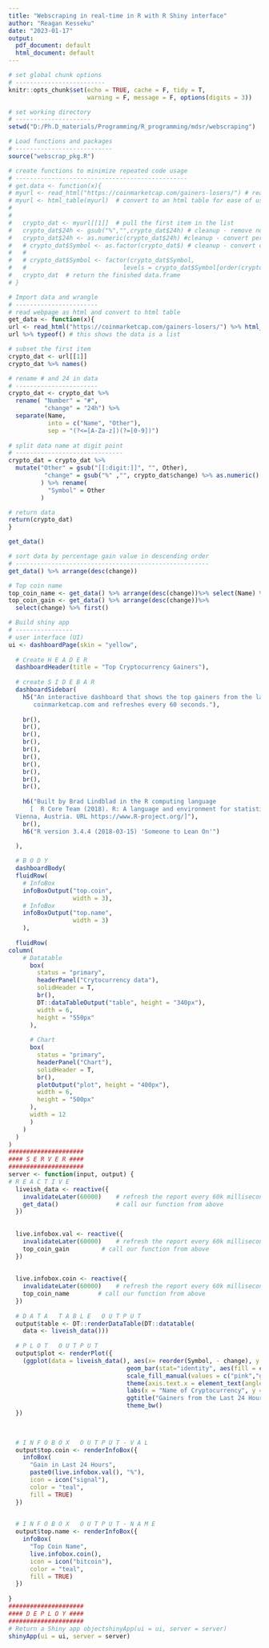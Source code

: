 ```yaml
---
title: "Webscraping in real-time in R with R Shiny interface"
author: "Reagan Kesseku"
date: "2023-01-17"
output:
  pdf_document: default
  html_document: default
---
```


```r
# set global chunk options
# -------------------------
knitr::opts_chunk$set(echo = TRUE, cache = F, tidy = T,
                      warning = F, message = F, options(digits = 3))
```

```r
# set working directory
# ---------------------
setwd("D:/Ph.D_materials/Programming/R_programming/mdsr/webscraping")

# Load functions and packages
# ---------------------------
source("webscrap_pkg.R")
```

```r
# create functions to minimize repeated code usage
# ------------------------------------------------
# get.data <- function(x){
# myurl <- read_html("https://coinmarketcap.com/gainers-losers/") # read our webpage as html
# myurl <- html_table(myurl)  # convert to an html table for ease of use
#   
# 
#   crypto_dat <- myurl[[1]]  # pull the first item in the list
#   crypto_dat$24h <- gsub("%","",crypto_dat$24h) # cleanup - remove non-characters
#   crypto_dat$24h <- as.numeric(crypto_dat$24h) #cleanup - convert percentages column to numeric so we can sort
#   # crypto_dat$Symbol <- as.factor(crypto_dat$) # cleanup - convert coin symbol to factor
#   # 
#   # crypto_dat$Symbol <- factor(crypto_dat$Symbol,
#   #                           levels = crypto_dat$Symbol[order(crypto_dat$'% 1h')])  # sort by gain value
#   crypto_dat  # return the finished data.frame
# }
```



```r
# Import data and wrangle  
# -----------------------
# read webpage as html and convert to html table
get_data <- function(x){
url <- read_html("https://coinmarketcap.com/gainers-losers/") %>% html_table()
url %>% typeof() # this shows the data is a list

# subset the first item
crypto_dat <- url[[1]]
crypto_dat %>% names()

# rename # and 24 in data
# -----------------------
crypto_dat <- crypto_dat %>% 
  rename( "Number" = "#", 
          "change" = "24h") %>% 
  separate(Name, 
           into = c("Name", "Other"), 
           sep = "(?<=[A-Za-z])(?=[0-9])")
    
# split data name at digit point
# ------------------------------
crypto_dat = crypto_dat %>%
  mutate("Other" = gsub("[[:digit:]]", "", Other),
          "change" = gsub("%" ,"", crypto_dat$change) %>% as.numeric()
         ) %>% rename(
           "Symbol" = Other
         )

# return data
return(crypto_dat) 
}

get_data()
```


```r
# sort data by percentage gain value in descending order
# ------------------------------------------------------
get_data() %>% arrange(desc(change))
```


```r
# Top coin name
top_coin_name <- get_data() %>% arrange(desc(change))%>% select(Name) %>% first()
top_coin_gain <- get_data() %>% arrange(desc(change))%>% 
  select(change) %>% first()  
```


```r
# Build shiny app
# ----------------
# user interface (UI)
ui <- dashboardPage(skin = "yellow", 
  
  # Create H E A D E R
  dashboardHeader(title = "Top Cryptocurrency Gainers"),
  
  # create S I D E B A R
  dashboardSidebar(
    h5("An interactive dashboard that shows the top gainers from the last 24hours from
       coinmarketcap.com and refreshes every 60 seconds."),
    
    br(),
    br(),
    br(),
    br(),
    br(),
    br(),
    br(),
    br(),
    br(),
    br(),
    
    h6("Built by Brad Lindblad in the R computing language 
      [  R Core Team (2018). R: A language and environment for statistical computing. R Foundation for Statistical Computing,
  Vienna, Austria. URL https://www.R-project.org/]"),
    br(),
    h6("R version 3.4.4 (2018-03-15) 'Someone to Lean On'")

  ),
  
  # B O D Y
  dashboardBody(
  fluidRow(
    # InfoBox
    infoBoxOutput("top.coin",
                  width = 3),
    # InfoBox
    infoBoxOutput("top.name",
                  width = 3)
    ),
  
  fluidRow(
column(
    # Datatable
      box(
        status = "primary",
        headerPanel("Crytocurrency data"),
        solidHeader = T,
        br(),
        DT::dataTableOutput("table", height = "340px"),
        width = 6,
        height = "550px"
      ),
      
      # Chart
      box(
        status = "primary",
        headerPanel("Chart"),
        solidHeader = T,
        br(),
        plotOutput("plot", height = "400px"),
        width = 6,
        height = "500px"
      ),
      width = 12
      )
    )
  )
)
#####################
#### S E R V E R ####
#####################
server <- function(input, output) {
# R E A C T I V E 
  liveish_data <- reactive({
    invalidateLater(60000)    # refresh the report every 60k milliseconds (60 seconds)
    get_data()                # call our function from above
  })
  
  
  live.infobox.val <- reactive({
    invalidateLater(60000)    # refresh the report every 60k milliseconds (60 seconds)
    top_coin_gain         # call our function from above
  })
  
  
  live.infobox.coin <- reactive({
    invalidateLater(60000)    # refresh the report every 60k milliseconds (60 seconds)
    top_coin_name        # call our function from above
  })
  
  # D A T A   T A B L E   O U T P U T
  output$table <- DT::renderDataTable(DT::datatable(
    data <- liveish_data()))
  
  # P L O T   O U T P U T
  output$plot <- renderPlot({
    (ggplot(data = liveish_data(), aes(x= reorder(Symbol, - change), y = change)) +
                                 geom_bar(stat="identity", aes(fill = change > 10 ))  +
                                 scale_fill_manual(values = c("pink","green")) +
                                 theme(axis.text.x = element_text(angle = 90, hjust = 1)) +
                                 labs(x = "Name of Cryptocurrency", y = "Change (%) in last 24hours " ) +
                                 ggtitle("Gainers from the Last 24 Hours below and above 10%")) +
                                 theme_bw()
  })
 

  
  # I N F O B O X   O U T P U T - V A L
  output$top.coin <- renderInfoBox({
    infoBox(
      "Gain in Last 24 Hours",
      paste0(live.infobox.val(), "%"),
      icon = icon("signal"),
      color = "teal",
      fill = TRUE)
  })
   

  # I N F O B O X   O U T P U T - N A M E
  output$top.name <- renderInfoBox({
    infoBox(
      "Top Coin Name",
      live.infobox.coin(),
      icon = icon("bitcoin"),
      color = "teal",
      fill = TRUE)
  })
  
}
#####################
#### D E P L O Y ####
#####################
# Return a Shiny app objectshinyApp(ui = ui, server = server)
shinyApp(ui = ui, server = server)
```

